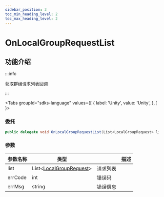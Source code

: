 ```yaml
---
sidebar_position: 3
toc_min_heading_level: 2
toc_max_heading_level: 2
---
```


# OnLocalGroupRequestList

## 功能介绍

:::info

获取群组请求列表回调

:::

<Tabs
groupId="sdks-language"
values={[
{ label: 'Unity', value: 'Unity', },
]
}>

<TabItem value="Unity">

### 委托

```C# showLineNumbers
public delegate void OnLocalGroupRequestList(List<LocalGroupRequest> list, int errCode, string errMsg);
```

### 参数

| 参数名称 | 类型                           || 描述     |
| -------- | -------------------------------------------------------------------------------------- | -------- | -------- |
| list | List<[LocalGroupRequest](docs/sdks/class/group/groupApplicationInfo.mdx)> | 请求列表 |
| errCode | int | 错误码 |
| errMsg | string |错误信息 |

</TabItem>

</Tabs>
